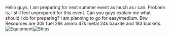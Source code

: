 <span style="font-weight:normal;">Hello guys, I am preparing for next summer event as much as ı can. Problem is, I still feel unprepared for this event. Can you guys explain me what should I do for preparing? I am planning to go for easy/medium. Btw Resources are 30k fuel 29k ammo 47k metal 24k bauxite and 183 buckets.[[File:Bdd91188-0d0f-46a5-91f5-8e970544d384.jpg|thumb|Equipment]][[File:C767abf8-aa6f-4d1f-b55c-74fd1c361ce51.jpg|thumb|Ships]]</span><ac_metadata title="How is my fleet?"> </ac_metadata>